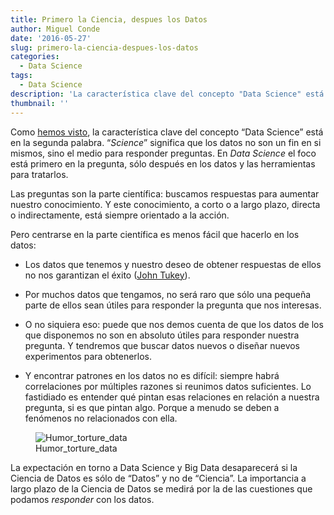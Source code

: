 ```yaml
---
title: Primero la Ciencia, despues los Datos
author: Miguel Conde
date: '2016-05-27'
slug: primero-la-ciencia-despues-los-datos
categories:
  - Data Science
tags:
  - Data Science
description: 'La característica clave del concepto "Data Science" está en la segunda palabra. "Science" significa que los datos no son un fin en si mismos, sino el medio para responder preguntas. En Data Science el foco está primero en la pregunta, sólo después en los datos y las herramientas para tratarlos.'
thumbnail: ''
---
```


Como [hemos visto](http://es100x100datascience.com/data-vs-science/), la característica clave del concepto "Data Science" está en la segunda palabra. "*Science*" significa que los datos no son un fin en si mismos, sino el medio para responder preguntas. En *Data Science* el foco está primero en la pregunta, sólo después en los datos y las herramientas para tratarlos.

Las preguntas son la parte científica: buscamos respuestas para aumentar nuestro conocimiento. Y este conocimiento, a corto o a largo plazo, directa o indirectamente, está siempre orientado a la acción.

Pero centrarse en la parte científica es menos fácil que hacerlo en los datos:

-   Los datos que tenemos y nuestro deseo de obtener respuestas de ellos no nos garantizan el éxito ([John Tukey](https://en.wikiquote.org/wiki/John_Tukey)).

-   Por muchos datos que tengamos, no será raro que sólo una pequeña parte de ellos sean útiles para responder la pregunta que nos interesas.

-   O no siquiera eso: puede que nos demos cuenta de que los datos de los que disponemos no son en absoluto útiles para responder nuestra pregunta. Y tendremos que buscar datos nuevos o diseñar nuevos experimentos para obtenerlos.

-   Y encontrar patrones en los datos no es difícil: siempre habrá correlaciones por múltiples razones si reunimos datos suficientes. Lo fastidiado es entender qué pintan esas relaciones en relación a nuestra pregunta, si es que pintan algo. Porque a menudo se deben a fenómenos no relacionados con ella.

![Humor_torture_data](images/Humor_torture_data.jpg)

La expectación en torno a Data Science y Big Data desaparecerá si la Ciencia de Datos es sólo de "Datos" y no de "Ciencia". La importancia a largo plazo de la Ciencia de Datos se medirá por la de las cuestiones que podamos *responder* con los datos.
